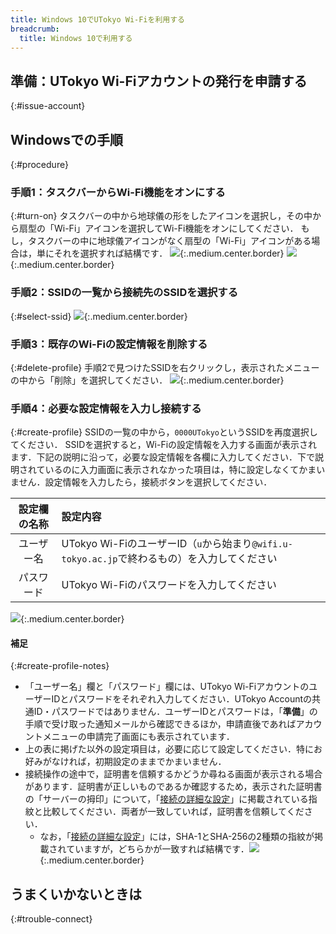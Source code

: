 ```yaml
---
title: Windows 10でUTokyo Wi-Fiを利用する
breadcrumb:
  title: Windows 10で利用する
---
```


<Intro kindOfTerminal="Windows 10の端末" confirmedTerminal=""/>

## 準備：UTokyo Wi-Fiアカウントの発行を申請する
{:#issue-account}
<IssueAccount />

## Windowsでの手順
{:#procedure}
### 手順1：タスクバーからWi-Fi機能をオンにする
{:#turn-on}
タスクバーの中から地球儀の形をしたアイコンを選択し，その中から扇型の「Wi-Fi」アイコンを選択してWi-Fi機能をオンにしてください．
もし，タスクバーの中に地球儀アイコンがなく扇型の「Wi-Fi」アイコンがある場合は，単にそれを選択すれば結構です．
![](img/windows10-turnon-globe.PNG){:.medium.center.border}
![](img/windows10-turnon-sector.PNG){:.medium.center.border}

### 手順2：SSIDの一覧から接続先のSSIDを選択する
{:#select-ssid}
<SelectSsid userIdField="ユーザー名"/>
![](img/windows10-selectssid.PNG){:.medium.center.border}

### 手順3：既存のWi-Fiの設定情報を削除する
{:#delete-profile}
<DeleteProfile userIdField="ユーザー名"/>
手順2で見つけたSSIDを右クリックし，表示されたメニューの中から「削除」を選択してください．
![](img/windows10-deleteprofile.jpg){:.medium.center.border}

### 手順4：必要な設定情報を入力し接続する
{:#create-profile}
SSIDの一覧の中から，`0000UTokyo`というSSIDを再度選択してください．
SSIDを選択すると，Wi-Fiの設定情報を入力する画面が表示されます．下記の説明に沿って，必要な設定情報を各欄に入力してください．下で説明されているのに入力画面に表示されなかった項目は，特に設定しなくてかまいません．設定情報を入力したら，接続ボタンを選択してください．

| 設定欄の名称      | 設定内容     |
| :-----------: | :------------------- |
| ユーザー名       | UTokyo Wi-FiのユーザーID（`u`から始まり`@wifi.u-tokyo.ac.jp`で終わるもの）を入力してください |
| パスワード       | UTokyo Wi-Fiのパスワードを入力してください      |

![](img/windows10-createprofile.jpg){:.medium.center.border}

#### 補足
{:#create-profile-notes}
* 「ユーザー名」欄と「パスワード」欄には、UTokyo Wi-FiアカウントのユーザーIDとパスワードをそれぞれ入力してください．UTokyo Accountの共通ID・パスワードではありません．ユーザーIDとパスワードは，「**準備**」の手順で受け取った通知メールから確認できるほか，申請直後であればアカウントメニューの申請完了画面にも表示されています．
* 上の表に掲げた以外の設定項目は，必要に応じて設定してください．特にお好みがなければ，初期設定のままでかまいません．
* 接続操作の途中で，証明書を信頼するかどうか尋ねる画面が表示される場合があります．証明書が正しいものであるか確認するため，表示された証明書の「サーバーの拇印」について，「[接続の詳細な設定](/utokyo_wifi/#connect-configuration)」に掲載されている指紋と比較してください．両者が一致していれば，証明書を信頼してください．
    * なお，「[接続の詳細な設定](/utokyo_wifi/#connect-configuration)」には，SHA-1とSHA-256の2種類の指紋が掲載されていますが，どちらかが一致すれば結構です．![](img/windows10-certificate.jpg){:.medium.center.border}

## うまくいかないときは
{:#trouble-connect}
<TroubleConnect />